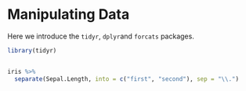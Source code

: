 # Manipulating Data


Here we introduce the `tidyr`, `dplyr`and `forcats` packages.

```r
library(tidyr)


iris %>% 
  separate(Sepal.Length, into = c("first", "second"), sep = "\\.")

```


